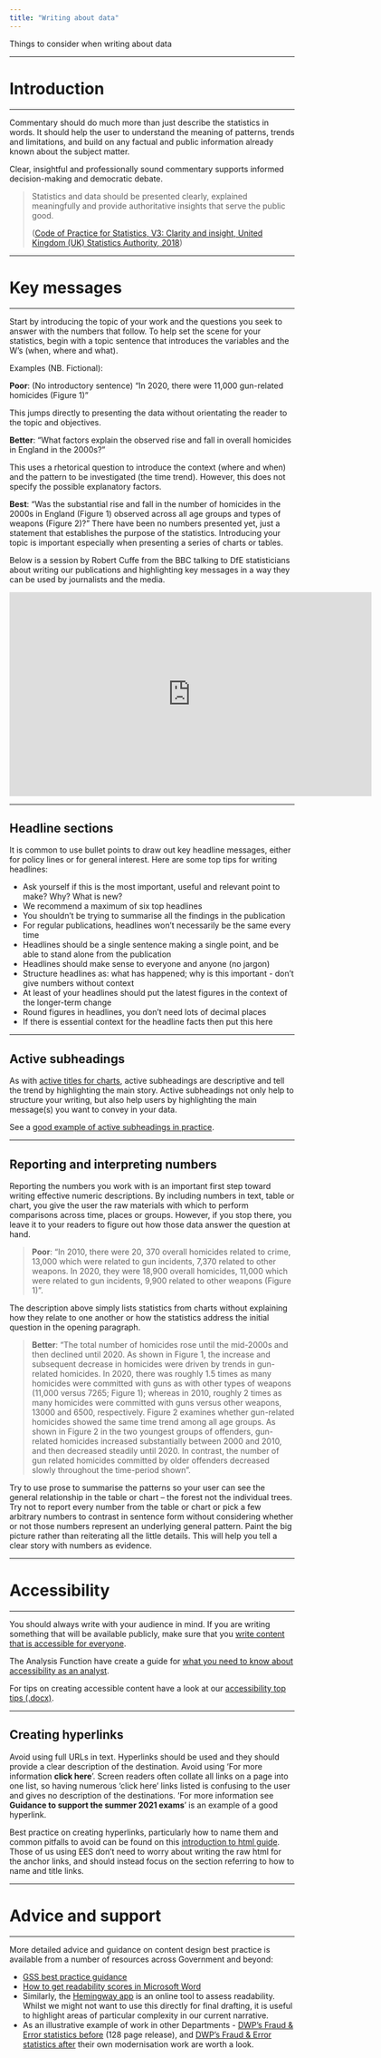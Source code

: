 ```yaml
---
title: "Writing about data"
---
```


<p class="text-muted">Things to consider when writing about data</p>


---

# Introduction

---

Commentary should do much more than just describe the statistics in words. It should help the user to understand the meaning of patterns, trends and limitations, and build on any factual and public information already known about the subject matter.

Clear, insightful and professionally sound commentary supports informed decision-making and democratic debate.

> Statistics and data should be presented clearly, explained meaningfully and provide authoritative insights that serve the public good.
>
> ([Code of Practice for Statistics, V3: Clarity and insight, United Kingdom (UK) Statistics Authority, 2018](https://code.statisticsauthority.gov.uk/the-code/value/v3-clarity-and-insight/))

---

# Key messages

---

Start by introducing the topic of your work and the questions you seek to answer with the numbers that follow. To help set the scene for your statistics, begin with a topic sentence that introduces the variables and the W’s (when, where and what).

Examples (NB. Fictional):

**Poor**: (No introductory sentence) “In 2020, there were 11,000 gun-related homicides (Figure 1)”

This jumps directly to presenting the data without orientating the reader to the topic and objectives.

**Better**: “What factors explain the observed rise and fall in overall homicides in England in the 2000s?”

This uses a rhetorical question to introduce the context (where and when) and the pattern to be investigated (the time trend). However, this does not specify the possible explanatory factors.

**Best**: “Was the substantial rise and fall in the number of homicides in the 2000s in England (Figure 1) observed across all age groups and types of weapons (Figure 2)?”
There have been no numbers presented yet, just a statement that establishes the purpose of the statistics. Introducing your topic is important especially when presenting a series of charts or tables.

Below is a session by Robert Cuffe from the BBC talking to DfE statisticians about writing our publications and highlighting key messages in a way they can be used by journalists and the media.

<div align=center>
<iframe width="640" height="360" src="https://web.microsoftstream.com/embed/video/b44d821a-9b5c-437a-b321-673c4304c350?autoplay=false&amp;showinfo=false" allowfullscreen style="border:none;"></iframe>
</div>

---

## Headline sections


It is common to use bullet points to draw out key headline messages, either for policy lines or for general interest. Here are some top tips for writing headlines:

* Ask yourself if this is the most important, useful and relevant point to make? Why? What is new?
* We recommend a maximum of six top headlines
* You shouldn't be trying to summarise all the findings in the publication
* For regular publications, headlines won't necessarily be the same every time
* Headlines should be a single sentence making a single point, and be able to stand alone from the publication
* Headlines should make sense to everyone and anyone (no jargon)
* Structure headlines as: what has happened; why is this important - don't give numbers without context
* At least of your headlines should put the latest figures in the context of the longer-term change
* Round figures in headlines, you don't need lots of decimal places
* If there is essential context for the headline facts then put this here

---

## Active subheadings

As with [active titles for charts](../writing-visualising/visualising.html#active-titles), active subheadings are descriptive and tell the trend by highlighting the main story. Active subheadings not only help to structure your writing, but also help users by highlighting the main message(s) you want to convey in your data.


See a [good example of active subheadings in practice](../statistics-production/examples.html#active-subheadings). 

---

## Reporting and interpreting numbers


Reporting the numbers you work with is an important first step toward writing effective numeric descriptions. By including numbers in text, table or chart, you give the user the raw materials with which to perform comparisons across time, places or groups. However, if you stop there, you leave it to your readers to figure out how those data answer the question at hand.

> **Poor**: “In 2010, there were 20, 370 overall homicides related to crime, 13,000 which were related to gun incidents, 7,370 related to other weapons. In 2020, they were 18,900 overall homicides, 11,000 which were related to gun incidents, 9,900 related to other weapons (Figure 1)”.

The description above simply lists statistics from charts without explaining how they relate to one another or how the statistics address the initial question in the opening paragraph.

> **Better**: “The total number of homicides rose until the mid-2000s and then declined until 2020. As shown in Figure 1, the increase and subsequent decrease in homicides were driven by trends in gun-related homicides. In 2020, there was roughly 1.5 times as many homicides were committed with guns as with other types of weapons (11,000 versus 7265; Figure 1); whereas in 2010, roughly 2 times as many homicides were committed with guns versus other weapons, 13000 and 6500, respectively.  Figure 2 examines whether gun-related homicides showed the same time trend among all age groups. As shown in Figure 2 in the two youngest groups of offenders, gun-related homicides increased substantially between 2000 and 2010, and then decreased steadily until 2020. In contrast, the number of gun related homicides committed by older offenders decreased slowly throughout the time-period shown”.

Try to use prose to summarise the patterns so your user can see the general relationship in the table or chart – the forest not the individual trees. Try not to report every number from the table or chart or pick a few arbitrary numbers to contrast in sentence form without considering whether or not those numbers represent an underlying general pattern. Paint the big picture rather than reiterating all the little details. This will help you tell a clear story with numbers as evidence.

---

# Accessibility

---

You should always write with your audience in mind. If you are writing something that will be available publicly, make sure that you [write content that is accessible for everyone](https://gds.blog.gov.uk/2016/02/23/writing-content-for-everyone/).

The Analysis Function have create a guide for [what you need to know about accessibility as an analyst](https://analysisfunction.civilservice.gov.uk/policy-store/accessibility-legislation-what-you-need-to-know/).

For tips on creating accessible content have a look at our [accessibility top tips (.docx)](../resources/Accessibility.docx).

---

## Creating hyperlinks


Avoid using full URLs in text. Hyperlinks should be used and they should provide a clear description of the destination. Avoid using 'For more information **click here**'. Screen readers often collate all links on a page into one list, so having numerous ‘click here’ links listed is confusing to the user and gives no description of the destinations. ‘For more information see **Guidance to support the summer 2021 exams**’ is an example of a good hyperlink.

Best practice on creating hyperlinks, particularly how to name them and common pitfalls to avoid can be found on this [introduction to html guide](https://developer.mozilla.org/en-US/docs/Learn/HTML/Introduction_to_HTML/Creating_hyperlinks){target="_blank" rel="noopener noreferrer"}. Those of us using EES don't need to worry about writing the raw html for the anchor links, and should instead focus on the section referring to how to name and title links.

---

# Advice and support

---

More detailed advice and guidance on content design best practice is available from a number of resources across Government and beyond:

- [GSS best practice guidance](https://analysisfunction.civilservice.gov.uk/policy-store/writing-about-statistics-2/)
- [How to get readability scores in Microsoft Word](https://support.office.com/en-gb/article/test-your-document-s-readability-85b4969e-e80a-4777-8dd3-f7fc3c8b3fd2)
- Similarly, the [Hemingway app](http://www.hemingwayapp.com/) is an online tool to assess readability. Whilst we might not want to use this directly for final drafting, it is useful to highlight areas of particular complexity in our current narrative.
- As an illustrative example of work in other Departments - [DWP's Fraud & Error statistics before](https://www.gov.uk/government/statistics/fraud-and-error-in-the-benefit-system-201213-estimates) (128 page release), and [DWP's Fraud & Error statistics after](https://www.gov.uk/government/statistics/fraud-and-error-in-the-benefit-system-financial-year-2017-to-2018-estimates) their own modernisation work are worth a look.